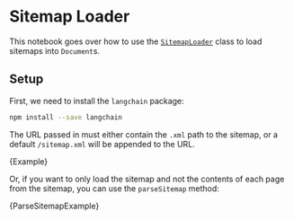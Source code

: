 # Sitemap Loader

This notebook goes over how to use the [`SitemapLoader`](https://api.js.langchain.com/classes/langchain_document_loaders_web_sitemap.SitemapLoader.html) class to load sitemaps into `Document`s.

## Setup

First, we need to install the `langchain` package:


<IntegrationInstallTooltip></IntegrationInstallTooltip>

```bash npm2yarn
npm install --save langchain
```

The URL passed in must either contain the `.xml` path to the sitemap, or a default `/sitemap.xml` will be appended to the URL.


<CodeBlock language="typescript">{Example}</CodeBlock>

Or, if you want to only load the sitemap and not the contents of each page from the sitemap, you can use the `parseSitemap` method:


<CodeBlock language="typescript">{ParseSitemapExample}</CodeBlock>
